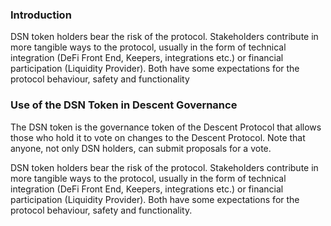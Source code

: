 
### Introduction
DSN token holders bear the risk of the protocol. Stakeholders contribute in more tangible ways to the protocol, usually in the form of technical integration (DeFi Front End, Keepers, integrations etc.) or financial participation (Liquidity Provider). 
Both have some expectations for the protocol behaviour, safety and functionality

### Use of the DSN Token in Descent Governance
The DSN token is the governance token of the Descent Protocol that allows those who hold it to vote on changes to the Descent Protocol. 
Note that anyone, not only DSN holders, can submit proposals for a vote.

DSN token holders bear the risk of the protocol. Stakeholders contribute in more tangible ways to the protocol, usually in the form of technical integration (DeFi Front End, Keepers, integrations etc.) or financial participation (Liquidity Provider). 
Both have some expectations for the protocol behaviour, safety and functionality.
